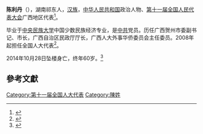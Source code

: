 '''陈利丹'''（{{bd|1954年||2014年|10月28日|catIdx=Chen}}），湖南祁东人，[[汉族|汉族]]，[[中华人民共和国|中华人民共和国]]政治人物、[[第十一届全国人民代表大会|第十一届全国人民代表大会]]广西地区代表<ref>{{cite web|author=新华网|title=第十一届全国人大代表|url=http://news.xinhuanet.com/ziliao/2008-03/03/content_7708230.htm?node=36628|publisher=新华网|accessdate=2014-01-07}}</ref>。

毕业于[[中央民族大学|中央民族大学]]中国少数民族经济专业，是[[中共|中共]]党员。历任广西贺州市委副书记、市长，广西自治区民政厅厅长，广西人大外事华侨委员会主任委员。2008年起担任全国人大代表<ref>{{cite news|title=全国人大代表信息-陈利丹|url= http://210.82.31.1:8084/delegate/viewDelegate.action?dbid=111995|accessdate=2013-04-05|newspaper=全国人大网|archive-url=https://web.archive.org/web/20140522075342/http://www.npc.gov.cn/delegate/viewDelegate.action?dbid=111995|archive-date=2014-05-22|dead-url=yes}}</ref>。

2014年10月28日坠楼身亡，终年60岁。<ref>{{cite news | url=http://news.sina.com.cn/c/2014-10-28/214431059108.shtml | title=广西民政厅原厅长陈利丹坠楼身亡(图) | publisher=新浪 | accessdate=2014-10-29 | date=2014-10-28}}</ref>

==參考文獻==
{{reflist}}
[[Category:第十一届全国人大代表|Category:第十一届全国人大代表]]
[[Category:陳姓|Category:陳姓]]